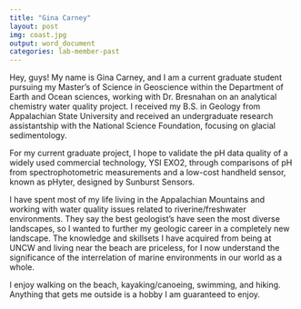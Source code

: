 ---
title: "Gina Carney"
layout: post
img: coast.jpg
output: word_document
categories: lab-member-past
---

Hey, guys! My name is Gina Carney, and I am a current graduate student pursuing my Master's of Science in Geoscience within the Department of Earth and Ocean sciences, working with Dr. Bresnahan on an analytical chemistry water quality project. I received my B.S. in Geology from Appalachian State University and received an undergraduate research assistantship with the National Science Foundation, focusing on glacial sedimentology. 

For my current graduate project, I hope to validate the pH data quality of a widely used commercial technology, YSI EXO2, through comparisons of pH from spectrophotometric measurements and a low-cost handheld sensor, known as pHyter, designed by Sunburst Sensors. 

I have spent most of my life living in the Appalachian Mountains and working with water quality issues related to riverine/freshwater environments. They say the best geologist's have seen the most diverse landscapes, so I wanted to further my geologic career in a completely new landscape. The knowledge and skillsets I have acquired from being at UNCW and living near the beach are priceless, for I now understand the significance of the interrelation of marine environments in our world as a whole. 

I enjoy walking on the beach, kayaking/canoeing, swimming, and hiking. Anything that gets me outside is a hobby I am guaranteed to enjoy. 